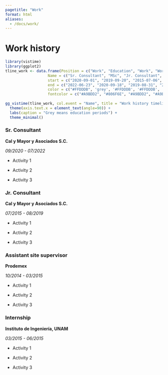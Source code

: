 ```yaml
---
pagetitle: "Work"
format: html
aliases: 
  - /docs/work/
---
```


# Work history

```r
library(vistime)
library(ggplot2)
tline_work <- data.frame(Position = c("Work", "Education", "Work", "Work", "Work", "Education", "Education"),
                   Name = c("Sr. Consultant", "MSc", "Jr. Consultant", "Assistant Site Sup.", "Internship", "Specialty", "BSc Civil Engineering"),
                   start = c("2020-09-01", "2019-09-20", "2015-07-06", "2014-10-01", "2015-03-01", "2014-08-01", "2008-08-20"),
                   end = c("2022-06-23", "2020-09-18", "2019-08-31", "2015-03-01", "2015-06-20", "2015-05-20", "2014-05-20"),
                   color = c("#FFDDDB", 'grey', '#FFDDDB', '#FFDDDB', '#FFDDDB', 'grey', 'grey'),
                   fontcolor = c("#A9BDD2", "#806F6E", "#A9BDD2", "#A9BDD2", "#A9BDD2", "#806F6E", "#806F6E"))
                  
gg_vistime(tline_work, col.event = "Name", title = "Work history timeline", optimize_y = F, linewidth = 20) +
  theme(axis.text.x = element_text(angle=90)) +
  labs(caption = "Grey means education periods") +
  theme_minimal()
```
 

### Sr. Consultant

**Cal y Mayor y Asociados S.C.**

*09/2020 - 07/2022*

-   Activity 1

-   Activity 2

-   Activity 3

### Jr. Consultant

**Cal y Mayor y Asociados S.C.**

*07/2015 - 08/2019*

-   Activity 1

-   Activity 2

-   Activity 3

### Assistant site supervisor

**Prodemex**

*10/2014 - 03/2015*

-   Activity 1

-   Activity 2

-   Activity 3

### Internship

**Instituto de Ingeniería, UNAM**

*03/2015 - 06/2015*

-   Activity 1

-   Activity 2

-   Activity 3
